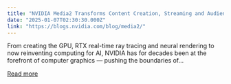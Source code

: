 ```yaml
---
title: "NVIDIA Media2 Transforms Content Creation, Streaming and Audience Experiences With AI"
date: "2025-01-07T02:30:30.000Z"
link: "https://blogs.nvidia.com/blog/media2/"
---
```


From creating the GPU, RTX real-time ray tracing and neural rendering to now reinventing computing for AI, NVIDIA has for decades been at the forefront of computer graphics — pushing the boundaries of...

[Read more](https://blogs.nvidia.com/blog/media2/)
